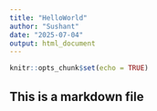 ```yaml
---
title: "HelloWorld"
author: "Sushant"
date: "2025-07-04"
output: html_document
---
```


```r
knitr::opts_chunk$set(echo = TRUE)
```

## This is a markdown file
